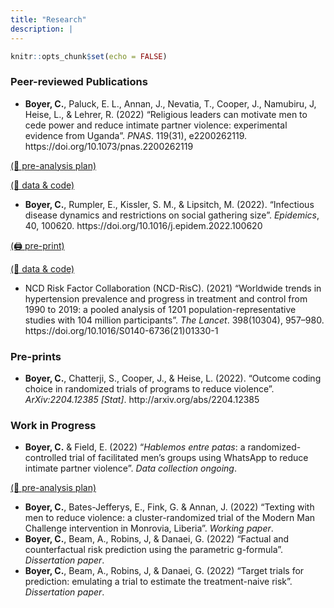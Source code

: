 ```yaml
---
title: "Research"
description: |
---
```


```r
knitr::opts_chunk$set(echo = FALSE)
```

### Peer-reviewed Publications
- **Boyer, C.**, Paluck, E. L., Annan, J., Nevatia, T., Cooper, J., Namubiru, J, Heise, L., & Lehrer, R. (2022) "Religious leaders can motivate men to cede power and reduce intimate partner violence: experimental evidence from Uganda". *PNAS*. 119(31), e2200262119. https://doi.org/10.1073/pnas.2200262119 

<aside>
[(📝 pre-analysis plan)](https://www.socialscienceregistry.org/trials/3994/history/43131) 

[(💾 data & code)](https://doi.org/10.7910/DVN/9TEAIV)
</aside>

- **Boyer, C.**, Rumpler, E., Kissler, S. M., & Lipsitch, M. (2022). "Infectious disease dynamics and restrictions on social gathering size". *Epidemics*, 40, 100620. https://doi.org/10.1016/j.epidem.2022.100620

<aside>
[(🖨 pre-print)](https://www.medrxiv.org/content/10.1101/2022.01.07.21268585v2)

[(💾 data & code)](https://github.com/boyercb/covid-gathering-size)
</aside>

- NCD Risk Factor Collaboration (NCD-RisC). (2021) "Worldwide trends in hypertension prevalence and progress in treatment and control from 1990 to 2019: a pooled analysis of 1201 population-representative studies with 104 million participants". *The Lancet*. 398(10304), 957–980. https://doi.org/10.1016/S0140-6736(21)01330-1

### Pre-prints
- **Boyer, C.**, Chatterji, S., Cooper, J., & Heise, L. (2022). "Outcome coding choice in randomized trials of programs to reduce violence". *ArXiv:2204.12385 [Stat]*. http://arxiv.org/abs/2204.12385


### Work in Progress
- **Boyer, C.** & Field, E. (2022) "*Hablemos entre patas*: a randomized-controlled trial of facilitated men's groups using WhatsApp to reduce intimate partner violence". *Data collection ongoing*.

<aside>
[(📝 pre-analysis plan)](https://www.socialscienceregistry.org/trials/10043) 
</aside>

- **Boyer, C.**, Bates-Jefferys, E., Fink, G. & Annan, J. (2022) "Texting with men to reduce violence: a cluster-randomized trial of the Modern Man Challenge intervention in Monrovia, Liberia". *Working paper*.
- **Boyer, C.**, Beam, A., Robins, J, & Danaei, G. (2022) "Factual and counterfactual risk prediction using the parametric g-formula". *Dissertation paper*.
- **Boyer, C.**, Beam, A., Robins, J, & Danaei, G. (2022) "Target trials for prediction: emulating a trial to estimate the treatment-naive risk". *Dissertation paper*.








